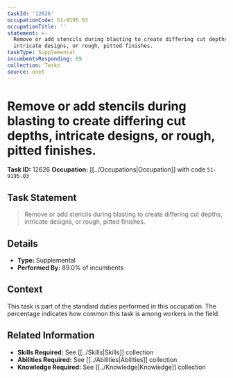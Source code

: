 ```yaml
---
taskId: '12626'
occupationCode: 51-9195.03
occupationTitle: ''
statement: >-
  Remove or add stencils during blasting to create differing cut depths,
  intricate designs, or rough, pitted finishes.
taskType: Supplemental
incumbentsResponding: 89
collection: Tasks
source: onet
---
```

# Remove or add stencils during blasting to create differing cut depths, intricate designs, or rough, pitted finishes.

**Task ID:** 12626
**Occupation:** [[../Occupations|Occupation]] with code `51-9195.03`

## Task Statement

> Remove or add stencils during blasting to create differing cut depths, intricate designs, or rough, pitted finishes.

## Details

- **Type:** Supplemental
- **Performed By:** 89.0% of incumbents

## Context

This task is part of the standard duties performed in this occupation. The percentage indicates how common this task is among workers in the field.

## Related Information

- **Skills Required:** See [[../Skills|Skills]] collection
- **Abilities Required:** See [[../Abilities|Abilities]] collection
- **Knowledge Required:** See [[../Knowledge|Knowledge]] collection
